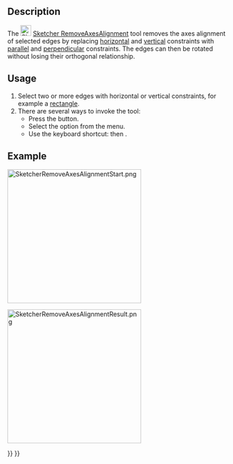 <languages/>

{{Docnav
|[[Sketcher_Symmetry|Mirror]]
|[[Sketcher_DeleteAllGeometry|Delete All Geometry]]
|[[Sketcher_Workbench|Sketcher]]
|IconL=Sketcher_Symmetry.svg
|IconR=Sketcher_DeleteAllGeometry.svg
|IconC=Workbench_Sketcher.svg
}}

{{GuiCommand
|Name=Sketcher RemoveAxesAlignment
|MenuLocation=Sketch → Sketcher Tools → Remove Axes Alignment
|Workbenches=[[Sketcher_Workbench|Sketcher]]
|Shortcut={{KEY|Z}} {{KEY|R}}
|Version=0.20
}}

==Description==

The [[Image:Sketcher_RemoveAxesAlignment.svg|24px]] [[Sketcher_RemoveAxesAlignment|Sketcher RemoveAxesAlignment]] tool removes the axes alignment of selected edges by replacing [[Sketcher_ConstrainHorizontal|horizontal]] and [[Sketcher_ConstrainVertical|vertical]] constraints with [[Sketcher_ConstrainParallel|parallel]] and [[Sketcher_ConstrainPerpendicular|perpendicular]] constraints. The edges can then be rotated without losing their orthogonal relationship.

==Usage==

# Select two or more edges with horizontal or vertical constraints, for example a [[Sketcher_CreateRectangle|rectangle]].
# There are several ways to invoke the tool:
#* Press the {{Button|[[Image:Sketcher_RemoveAxesAlignment.svg|16px]] [[Sketcher_RemoveAxesAlignment|Remove Axes Alignment]]}} button.
#* Select the {{MenuCommand|Sketch → Sketcher Tools → [[Image:Sketcher_RemoveAxesAlignment.svg|16px]] Remove Axes Alignment}} option from the menu.
#* Use the keyboard shortcut: {{KEY|Z}} then {{KEY|R}}.

==Example==

[[File:SketcherRemoveAxesAlignmentStart.png|300px]]
{{Caption|A selected rectangle with horizontal and vertical constraints.}}

[[File:SketcherRemoveAxesAlignmentResult.png|300px]]
{{Caption|The rectangle after using the tool.}}


{{Docnav
|[[Sketcher_Symmetry|Mirror]]
|[[Sketcher_DeleteAllGeometry|Delete All Geometry]]
|[[Sketcher_Workbench|Sketcher]]
|IconL=Sketcher_Symmetry.svg
|IconR=Sketcher_DeleteAllGeometry.svg
|IconC=Workbench_Sketcher.svg
}}

{{Sketcher_Tools_navi{{#translation:}}}}
{{Userdocnavi{{#translation:}}}}